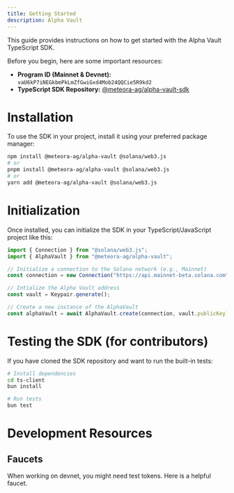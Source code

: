 ```yaml
---
title: Getting Started
description: Alpha Vault
---
```


This guide provides instructions on how to get started with the Alpha Vault TypeScript SDK.

Before you begin, here are some important resources:

-   **Program ID (Mainnet & Devnet):** `vaU6kP7iNEGkbmPkLmZfGwiGxd4Mob24QQCie5R9kd2`
-   **TypeScript SDK Repository:** [@meteora-ag/alpha-vault-sdk](https://github.com/MeteoraAg/alpha-vault-sdk)

# Installation

To use the SDK in your project, install it using your preferred package manager:

```bash
npm install @meteora-ag/alpha-vault @solana/web3.js
# or
pnpm install @meteora-ag/alpha-vault @solana/web3.js
# or
yarn add @meteora-ag/alpha-vault @solana/web3.js
```

# Initialization

Once installed, you can initialize the SDK in your TypeScript/JavaScript project like this:

```typescript
import { Connection } from "@solana/web3.js";
import { AlphaVault } from "@meteora-ag/alpha-vault";

// Initialize a connection to the Solana network (e.g., Mainnet)
const connection = new Connection("https://api.mainnet-beta.solana.com");

// Intialize the Alpha Vault address
const vault = Keypair.generate();

// Create a new instance of the AlphaVault
const alphaVault = await AlphaVault.create(connection, vault.publicKey);
```

# Testing the SDK (for contributors)

If you have cloned the SDK repository and want to run the built-in tests:

```bash
# Install dependencies
cd ts-client
bun install

# Run tests
bun test
```

# Development Resources

## Faucets

<CardGroup cols={1}>
  <Card title="Devnet Faucet" icon="faucet" href="https://faucet.raccoons.dev/">
    <p>When working on devnet, you might need test tokens. Here is a helpful faucet.</p>
  </Card>
</CardGroup>